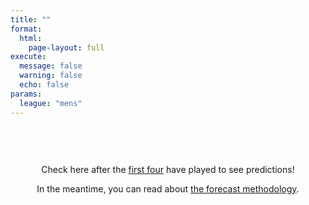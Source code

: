 ```yaml
---
title: ""
format:
  html:
    page-layout: full
execute:
  message: false
  warning: false
  echo: false
params:
  league: "mens"
---
```


```r

```

<style>
@import url('https://fonts.googleapis.com/css2?family=Doto:wght@100..900&display=swap');
@import url('https://fonts.googleapis.com/css2?family=Micro+5&display=swap');

.timer {
  text-align: center;
  font-size: 60px;
  font-weight: 800;
  font-family: "Doto";
  margin-top: 0px;
  color: #838cf1;
}

.dots {
  font-family: "IBM Plex Sans";
  font-size: 60px;
  font-weight: 400;
}

</style>
</head>
<body>

<p class="timer", id="demo"></p>
<p style="text-align:center">Check here after the [first four](https://www.ncaa.com/news/basketball-men/article/2025-03-16/2025-march-madness-mens-ncaa-tournament-schedule-dates) have played to see predictions!</p>
<p style="text-align:center">In the meantime, you can read about [the forecast methodology](../../posts/2025-03-16-march-madness/index.qmd).</p>

<script>
// Set the date we're counting down to
var countDownDate = new Date("Mar 20, 2025 12:00:00").getTime();

// Update the count down every 1 second
var x = setInterval(function() {

  // Get today's date and time
  var now = new Date().getTime();
    
  // Find the distance between now and the count down date
  var distance = countDownDate - now;
    
  // Time calculations for days, hours, minutes and seconds
  var hours = Math.floor(distance / (1000 * 60 * 60));
  var minutes = Math.floor((distance % (1000 * 60 * 60)) / (1000 * 60));
  var seconds = Math.floor((distance % (1000 * 60)) / 1000);
    
  // Output the result in an element with id="demo"
  document.getElementById("demo").innerHTML = String(hours).padStart(2, '0') + 
  "<span class='dots'>:</span>" + String(minutes).padStart(2, '0') + "<span class='dots'>:</span>" + String(seconds).padStart(2, '0');
    
  // If the count down is over, write some text 
  if (distance < 0) {
    clearInterval(x);
    document.getElementById("demo").innerHTML = "EXPIRED";
  }
}, 1000);
</script>


